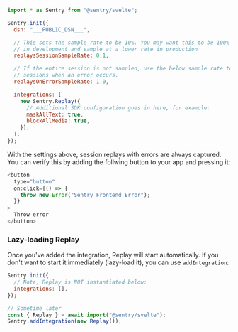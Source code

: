 ```javascript
import * as Sentry from "@sentry/svelte";

Sentry.init({
  dsn: "___PUBLIC_DSN___",

  // This sets the sample rate to be 10%. You may want this to be 100% while
  // in development and sample at a lower rate in production
  replaysSessionSampleRate: 0.1,

  // If the entire session is not sampled, use the below sample rate to sample
  // sessions when an error occurs.
  replaysOnErrorSampleRate: 1.0,

  integrations: [
    new Sentry.Replay({
      // Additional SDK configuration goes in here, for example:
      maskAllText: true,
      blockAllMedia: true,
    }),
  ],
});
```

With the settings above, session replays with errors are always captured.
You can verify this by adding the follwing button to your app and pressing it:

```javascript
<button
  type="button"
  on:click={() => {
    throw new Error("Sentry Frontend Error");
  }}
>
  Throw error
</button>
```

### Lazy-loading Replay

Once you've added the integration, Replay will start automatically. If you don't want to start it immediately (lazy-load it), you can use `addIntegration`:

```js
Sentry.init({
  // Note, Replay is NOT instantiated below:
  integrations: [],
});

// Sometime later
const { Replay } = await import("@sentry/svelte");
Sentry.addIntegration(new Replay());
```
